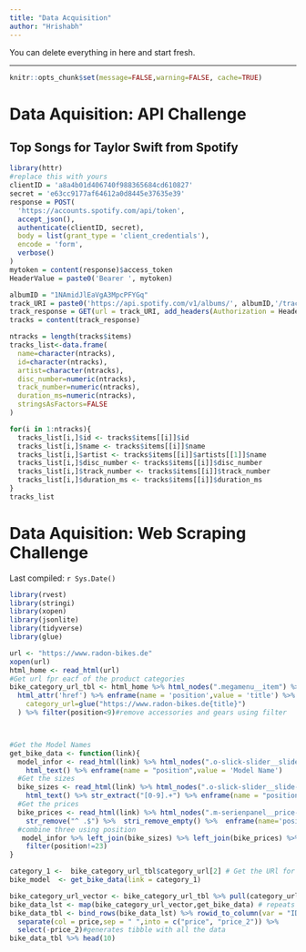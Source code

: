 ```yaml
---
title: "Data Acquisition"
author: "Hrishabh"
---
```


::: callout-note
You can delete everything in here and start fresh.
:::

---

```r
knitr::opts_chunk$set(message=FALSE,warning=FALSE, cache=TRUE)

```

# Data Aquisition: API Challenge
## Top Songs for Taylor Swift from Spotify

```r
library(httr)
#replace this with yours
clientID = 'a8a4b01d406740f988365684cd610827'
secret = 'e63cc9177af64612a0d8445e37635e39'
response = POST(
  'https://accounts.spotify.com/api/token',
  accept_json(),
  authenticate(clientID, secret),
  body = list(grant_type = 'client_credentials'),
  encode = 'form',
  verbose()
)
mytoken = content(response)$access_token
HeaderValue = paste0('Bearer ', mytoken)

albumID = "1NAmidJlEaVgA3MpcPFYGq"
track_URI = paste0('https://api.spotify.com/v1/albums/', albumID,'/tracks')
track_response = GET(url = track_URI, add_headers(Authorization = HeaderValue))
tracks = content(track_response)

ntracks = length(tracks$items)
tracks_list<-data.frame(
  name=character(ntracks),
  id=character(ntracks),
  artist=character(ntracks),
  disc_number=numeric(ntracks),
  track_number=numeric(ntracks),
  duration_ms=numeric(ntracks),
  stringsAsFactors=FALSE
)

for(i in 1:ntracks){
  tracks_list[i,]$id <- tracks$items[[i]]$id
  tracks_list[i,]$name <- tracks$items[[i]]$name
  tracks_list[i,]$artist <- tracks$items[[i]]$artists[[1]]$name
  tracks_list[i,]$disc_number <- tracks$items[[i]]$disc_number
  tracks_list[i,]$track_number <- tracks$items[[i]]$track_number
  tracks_list[i,]$duration_ms <- tracks$items[[i]]$duration_ms
}
tracks_list

```

# Data Aquisition: Web Scraping Challenge

Last compiled: `r Sys.Date()`




```r
library(rvest)
library(stringi)
library(xopen)
library(jsonlite)
library(tidyverse)
library(glue)

url <- "https://www.radon-bikes.de"
xopen(url)
html_home <- read_html(url)
#Get url fpr eacf of the product categories
bike_category_url_tbl <- html_home %>% html_nodes(".megamenu__item") %>% html_elements("a") %>% 
  html_attr('href') %>% enframe(name = 'position',value = 'title') %>% mutate(
    category_url=glue("https://www.radon-bikes.de{title}")
  ) %>% filter(position<9)#remove accessories and gears using filter



#Get the Model Names
get_bike_data <- function(link){
  model_infor <- read_html(link) %>% html_nodes(".o-slick-slider__slide-content") %>% html_element("h2") %>% 
    html_text() %>% enframe(name = "position",value = 'Model Name')
  #Get the sizes
  bike_sizes <- read_html(link) %>% html_nodes(".o-slick-slider__slide-content") %>% html_node('.m-bikegrid__size') %>% 
    html_text() %>% str_extract("[0-9].+") %>% enframe(name = "position",value = "size")
  #Get the prices
  bike_prices <- read_html(link) %>% html_nodes(".m-serienpanel__price--active") %>% html_text() %>% 
    str_remove("^ .$") %>%  stri_remove_empty() %>%  enframe(name='position',value = 'price')
  #combine three using position
   model_infor %>% left_join(bike_sizes) %>% left_join(bike_prices) %>%
    filter(position!=23)
}

category_1 <-  bike_category_url_tbl$category_url[2] # Get the URl for 1st category
bike_model  <- get_bike_data(link = category_1)

bike_category_url_vector <- bike_category_url_tbl %>% pull(category_url) #Creates a vector with all the urls
bike_data_lst <- map(bike_category_url_vector,get_bike_data) # repeats the function for each of the urls
bike_data_tbl <- bind_rows(bike_data_lst) %>% rowid_to_column(var = "ID") %>% 
  separate(col = price,sep = " ",into = c("price", "price_2")) %>% 
  select(-price_2)#generates tibble with all the data
bike_data_tbl %>% head(10)
```

